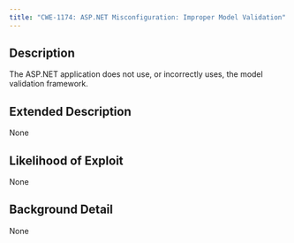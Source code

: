 ```yaml
---
title: "CWE-1174: ASP.NET Misconfiguration: Improper Model Validation"
---
```


## Description
The ASP.NET application does not use, or incorrectly uses, the model validation framework.

## Extended Description
None

## Likelihood of Exploit
None

## Background Detail
None
        